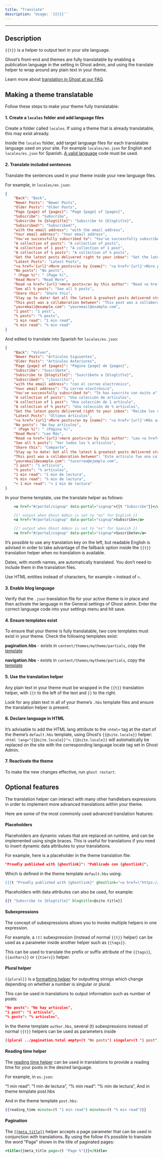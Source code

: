 ```yaml
---
title: "Translate"
description: 'Usage: `{{t}}`'
---
```


***

## Description

`{{t}}` is a helper to output text in your site language.

Ghost’s front-end and themes are fully translatable by enabling a publication language in the setting in Ghost admin, and using the translate helper to wrap around any plain text in your theme.

Learn more about [translation in Ghost at our FAQ](/docs/faq/translation/).

## Making a theme translatable

Follow these steps to make your theme fully translatable:

#### 1. Create a `locales` folder and add language files

Create a folder called `locales`. If using a theme that is already translatable, this may exist already.

Inside the `locales` folder, add target language files for each translatable language used on your site. For example `locales/en.json` for English and `locales/es.json` for Spanish. [A valid language](https://www.w3schools.com/tags/ref_language_codes.asp) code must be used.

#### 2. Translate included sentences

Translate the sentences used in your theme inside your new language files.

For example, in `locales/en.json`:

```json
{
    "Back": "Back",
    "Newer Posts": "Newer Posts",
    "Older Posts": "Older Posts",
    "Page {page} of {pages}": "Page {page} of {pages}",
    "Subscribe": "Subscribe",
    "Subscribe to {blogtitle}": "Subscribe to {blogtitle}",
    "Subscribed!": "Subscribed!",
    "with the email address": "with the email address",
    "Your email address": "Your email address",
    "You've successfully subscribed to": "You've successfully subscribed to",
    "A collection of posts": "A collection of posts",
    "A collection of 1 post": "A collection of 1 post",
    "A collection of % posts": "A collection of % posts",
    "Get the latest posts delivered right to your inbox": "Get the latest posts delivered right to your inbox",
    "Latest Posts": "Latest Posts",
    "<a href='{url}'>More posts</a> by {name}": "<a href='{url}'>More posts</a> by {name}",
    "No posts": "No posts",
    " (Page %)": " (Page %)",
    "Read More": "Read More",
    "Read <a href='{url}'>more posts</a> by this author": "Read <a href='{url}'>more posts</a> by this author",
    "See all % posts": "See all % posts",
    "Share this": "Share this",
    "Stay up to date! Get all the latest & greatest posts delivered straight to your inbox": "Stay up to date! Get all the latest & greatest posts delivered straight to your inbox",
    "This post was a collaboration between": "This post was a collaboration between",
    "youremail@example.com": "youremail@example.com",
    "1 post": "1 post",
    "% posts": "% posts",
    "1 min read": "1 min read",
    "% min read": "% min read"
}
```

And edited to translate into Spanish for `locales/es.json`:

```json
{
    "Back": "Volver",
    "Newer Posts": "Artículos Siguientes",
    "Older Posts": "Artículos Anteriores",
    "Page {page} of {pages}": "Página {page} de {pages}",
    "Subscribe": "Suscríbete",
    "Subscribe to {blogtitle}": "Suscríbete a {blogtitle}",
    "Subscribed!": "¡Suscrito!",
    "with the email address": "con el correo electrónico",
    "Your email address": "Tu correo electrónico",
    "You've successfully subscribed to": "Te has suscrito con éxito a",
    "A collection of posts": "Una colección de artículos",
    "A collection of 1 post": "Una colección de 1 artículo",
    "A collection of % posts": "Una colección de % artículos",
    "Get the latest posts delivered right to your inbox": "Recibe los últimos artículos directamente en tu buzón",
    "Latest Posts": "Últimos Artículos",
    "<a href='{url}'>More posts</a> by {name}": "<a href='{url}'>Más artículos</a> de {name}",
    "No posts": "No hay artículos",
    " (Page %)": " (Página %)",
    "Read More": "Lee Más",
    "Read <a href='{url}'>more posts</a> by this author": "Lee <a href='{url}'>más artículos</a> de este autor",
    "See all % posts": "Ver todos los % artículos",
    "Share this": "Comparte",
    "Stay up to date! Get all the latest & greatest posts delivered straight to your inbox": "¡Mantente al día! Recibe todos los últimos y mejores artículos directamente en tu buzón",
    "This post was a collaboration between": "Este artículo fue una colaboración entre",
    "youremail@example.com": "tucorreo@ejemplo.com",
    "1 post": "1 artículo",
    "% posts": "% artículos",
    "1 min read": "1 min de lectura",
    "% min read": "% min de lectura",
    "< 1 min read": "< 1 min de lectura"
}
```

In your theme template, use the translate helper as follows:

```handlebars
    <a href="#/portal/signup" data-portal="signup">{{t "Subscribe"}}</a>

    {{! output when Ghost Admin is set to "en" for English }}
    <a href="#/portal/signup" data-portal="signup">Subscribe</a>

    {{! output when Ghost Admin is set to "es" for Spanish }}
    <a href="#/portal/signup" data-portal="signup">Suscríbete</a>
```

It’s possible to use any translation key on the left, but readable English is advised in order to take advantage of the fallback option inside the `{{t}}` translation helper when no translation is available.

Dates, with month names, are automatically translated. You don’t need to include them in the translation files.

Use HTML entities instead of characters, for example `<` instead of `<`.

#### 3. Enable blog language

Verify that the `.json` translation file for your active theme is in place and then activate the language in the General settings of Ghost admin. Enter the correct language code into your settings menu and hit save.

#### 4. Ensure templates exist

To ensure that your theme is fully translatable, two core templates must exist in your theme. Check the following templates exist:

**pagination.hbs** - exists in `content/themes/mytheme/partials`, copy the [template](https://github.com/TryGhost/Ghost/blob/3d989eba2371235d41468f7699a08e46fc2b1e87/ghost/core/core/frontend/helpers/tpl/pagination.hbs)

**navigation.hbs** - exists in `content/themes/mytheme/partials`, copy the [template](https://github.com/TryGhost/Ghost/blob/3d989eba2371235d41468f7699a08e46fc2b1e87/ghost/core/core/frontend/helpers/tpl/navigation.hbs)

#### 5. Use the translation helper

Any plain text in your theme must be wrapped in the `{{t}}` translation helper, with `{{t` to the left of the text and `}}` to the right.

Look for any plain text in all of your theme’s `.hbs` template files and ensure the translation helper is present.

#### 6. Declare language in HTML

It’s advisable to add the HTML lang attribute to the `<html>` tag at the start of the theme’s `default.hbs` template, using Ghost’s `{{@site.locale}}` helper: `<html lang="{{@site.locale}}">`. `{{@site.locale}}` will automatically be replaced on the site with the corresponding language locale tag set in Ghost Admin.

#### 7. Reactivate the theme

To make the new changes effective, run `ghost restart`.

## Optional features

The translation helper can interact with many other handlebars expressions in order to implement more advanced translations within your theme.

Here are some of the most commonly used advanced translation features:

#### Placeholders

Placeholders are dynamic values that are replaced on runtime, and can be implemented using single braces. This is useful for translations if you need to insert dynamic data attributes to your translations.

For example, here is a placeholder in the theme translation file:

```json
"Proudly published with {ghostlink}": "Publicado con {ghostlink}",
```

Which is defined in the theme template `default.hbs` using:

```handlebars
{{{t "Proudly published with {ghostlink}" ghostlink="<a href=\"https://ghost.org\">Ghost</a>"}}}
```

Placeholders with data attributes can also be used, for example:

```handlebars
{{t "Subscribe to {blogtitle}" blogtitle=@site.title}}
```

#### Subexpressions

The concept of subexpressions allows you to invoke multiple helpers in one expression.

For example, a `(t)` subexpression (instead of normal `{{t}}` helper) can be used as a parameter inside another helper such as `{{tags}}`.

This can be used to translate the prefix or suffix attribute of the `{{tags}}`, `{{authors}}` or `{{tiers}}` helper.

#### Plural helper

`{{plural}}` is a [formatting helper](/docs/themes/helpers/plural/) for outputting strings which change depending on whether a number is singular or plural.

This can be used in translations to output information such as number of posts:

```json
"No posts": "No hay artículos",
"1 post": "1 artículo",
"% posts": "% artículos",
```

In the theme template `author.hbs`, several (t) subexpressions instead of normal `{{t}}` helpers can be used as parameters inside

```json
{{plural ../pagination.total empty=(t "No posts") singular=(t "1 post") plural=(t "% posts")}}
```

#### Reading time helper

The [reading time helper](/docs/themes/helpers/reading_time/) can be used in translations to provide a reading time for your posts in the desired language.

For example, in `es.json`:

“1 min read”: “1 min de lectura”, “% min read”: “% min de lectura”, And in theme template post.hbs

And in the theme template `post.hbs`:

```handlebars
{{reading_time minute=(t "1 min read") minutes=(t "% min read")}}
```

#### Pagination

The [`{{meta_title}}`](/docs/themes/helpers/meta_data/) helper accepts a page parameter that can be used in conjunction with translations. By using the follow it’s possible to translate the word “Page” shown in the title of paginated pages:

```handlebars
<title>{{meta_title page=(t "Page %")}}</title>
```